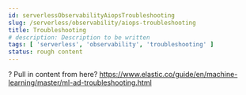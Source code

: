 ```yaml
---
id: serverlessObservabilityAiopsTroubleshooting
slug: /serverless/observability/aiops-troubleshooting
title: Troubleshooting
# description: Description to be written
tags: [ 'serverless', 'observability', 'troubleshooting' ]
status: rough content
---
```



<RoughContent />

? Pull in content from here? https://www.elastic.co/guide/en/machine-learning/master/ml-ad-troubleshooting.html